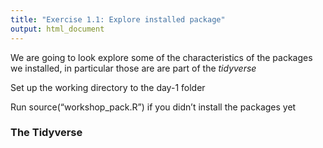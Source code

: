 ```yaml
---
title: "Exercise 1.1: Explore installed package"
output: html_document
---
```


We are going to look explore some of the characteristics of the packages we installed, in particular those are are part of the *tidyverse*

Set up the working directory to the day-1 folder

Run source("workshop_pack.R") if you didn't install the packages yet

### The Tidyverse

